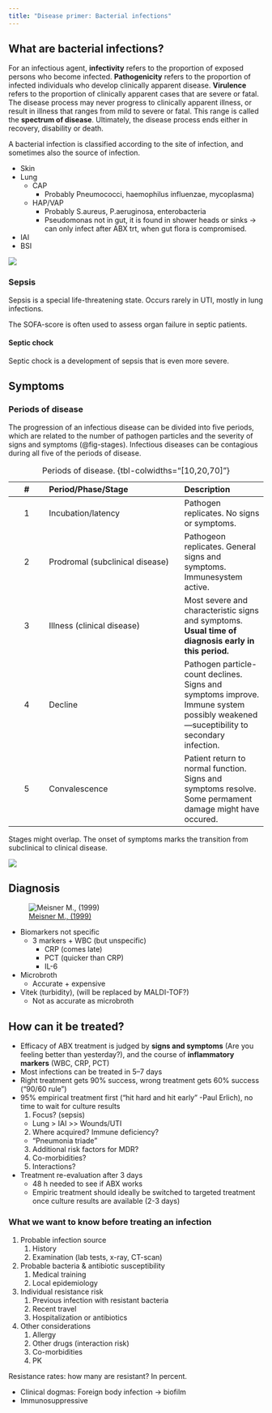 ```yaml
---
title: "Disease primer: Bacterial infections"
---
```


## What are bacterial infections?

For an infectious agent, **infectivity** refers to the proportion of exposed persons who become infected.
**Pathogenicity** refers to the proportion of infected individuals who develop clinically apparent disease.
**Virulence** refers to the proportion of clinically apparent cases that are severe or fatal.
The disease process may never progress to clinically apparent illness, or result in illness that ranges from mild to severe or fatal. This range is called the **spectrum of disease**.
Ultimately, the disease process ends either in recovery, disability or death.

A bacterial infection is classified according to the site of infection, and sometimes also the source of infection.

* Skin
* Lung
  * CAP
    * Probably Pneumococci, haemophilus influenzae, mycoplasma)
  * HAP/VAP
    * Probably S.aureus, P.aeruginosa, enterobacteria
    * Pseudomonas not in gut, it is found in shower heads or sinks -> can only infect after ABX trt, when gut flora is compromised.
* IAI
* BSI

![](images/overview-of-bacterial-infections.jpg){#fig-bacteria}

### Sepsis

Sepsis is a special life-threatening state.
Occurs rarely in UTI, mostly in lung infections.

The SOFA-score is often used to assess organ failure in septic patients.

#### Septic chock

Septic chock is a development of sepsis that is even more severe.

## Symptoms

### Periods of disease

The progression of an infectious disease can be divided into five periods, which are related to the number of pathogen particles and the severity of signs and symptoms (@fig-stages).
Infectious diseases can be contagious during all five of the periods of disease.

|   #   | Period/Phase/Stage | Description |
| :---: | :----------------- | :---------- |
|   1   | Incubation/latency | Pathogen replicates. No signs or symptoms. |
|   2   | Prodromal (subclinical disease) | Pathogeon replicates. General signs and symptoms. Immunesystem active. |
|   3   | Illness (clinical disease) | Most severe and characteristic signs and symptoms. **Usual time of diagnosis early in this period.** |
|   4   | Decline            | Pathogen particle-count declines. Signs and symptoms improve. Immune system possibly weakened---suceptibility to secondary infection. |
|   5   | Convalescence      | Patient return to normal function. Signs and symptoms resolve. Some permament damage might have occured. |

: Periods of disease. {tbl-colwidths="[10,20,70]"}

Stages might overlap.
The onset of symptoms marks the transition from subclinical to clinical disease.

![](images/infection-stages.jpg){#fig-stages}

## Diagnosis

![[Meisner M., (1999)](https://doi.org/10.1515/labm.1999.23.5.263)](images/abx-biomarkers.jpg){#fig-biomarkers}

* Biomarkers not specific
    * 3 markers + WBC (but unspecific)
        * CRP (comes late)
        * PCT (quicker than CRP)
        * IL-6
* Microbroth
    * Accurate + expensive
* Vitek (turbidity), (will be replaced by MALDI-TOF?)
    * Not as accurate as microbroth

## How can it be treated?

* Efficacy of ABX treatment is judged by **signs and symptoms** (Are you feeling better than yesterday?), and the course of **inflammatory markers** (WBC, CRP, PCT)
* Most infections can be treated in 5–7 days
* Right treatment gets 90% success, wrong treatment gets 60% success ("90/60 rule")
* 95% empirical treatment first ("hit hard and hit early" -Paul Erlich), no time to wait for culture results
  1. Focus? (sepsis)
    * Lung > IAI >> Wounds/UTI
  2. Where acquired? Immune deficiency?
    * "Pneumonia triade"
  3. Additional risk factors for MDR?
  4. Co-morbidities?
  5. Interactions?
* Treatment re-evaluation after 3 days
    * 48 h needed to see if ABX works
    * Empiric treatment should ideally be switched to targeted treatment once culture results are available (2-3 days)

### What we want to know before treating an infection

1. Probable infection source
    1. History
    2. Examination (lab tests, x-ray, CT-scan)
2. Probable bacteria & antibiotic susceptibility
    1. Medical training
    2. Local epidemiology
3. Individual resistance risk
    1. Previous infection with resistant bacteria
    2. Recent travel
    3. Hospitalization or antibiotics
4. Other considerations
    1. Allergy
    2. Other drugs (interaction risk)
    3. Co-morbidities
    4. PK

Resistance rates: how many are resistant? In percent.

* Clinical dogmas: Foreign body infection -> biofilm
* Immunosuppressive
